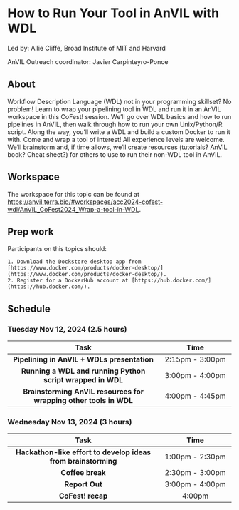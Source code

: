 # How to Run Your Tool in AnVIL with WDL

Led by: Allie Cliffe, Broad Institute of MIT and Harvard

AnVIL Outreach coordinator: Javier Carpinteyro-Ponce

## About

Workflow Description Language (WDL) not in your programming skillset? No problem! Learn to wrap your pipelining tool in WDL and run it in an AnVIL workspace in this CoFest! session. We’ll go over WDL basics and how to run pipelines in AnVIL, then walk through how to run your own Unix/Python/R script. Along the way, you’ll write a WDL and build a custom Docker to run it with. Come and wrap a tool of interest! All experience levels are welcome. We’ll brainstorm and, if time allows, we’ll create resources (tutorials? AnVIL book? Cheat sheet?) for others to use to run their non-WDL tool in AnVIL.  

## Workspace

The workspace for this topic can be found at [https://anvil.terra.bio/#workspaces/acc2024-cofest-wdl/AnVIL_CoFest2024_Wrap-a-tool-in-WDL](https://anvil.terra.bio/#workspaces/acc2024-cofest-wdl/AnVIL_CoFest2024_Wrap-a-tool-in-WDL).

## Prep work

Participants on this topics should:

    1. Download the Dockstore desktop app from [https://www.docker.com/products/docker-desktop/](https://www.docker.com/products/docker-desktop/).
    2. Register for a DockerHub account at [https://hub.docker.com/](https://hub.docker.com/).

## Schedule

### Tuesday Nov 12, 2024 (2.5 hours)

| Task                      | Time |
|:-------------------------:|:-----------:|
| **Pipelining in AnVIL + WDLs presentation** | 2:15pm - 3:00pm |
| **Running a WDL and running Python script wrapped in WDL** | 3:00pm - 4:00pm |
| **Brainstorming AnVIL resources for wrapping other tools in WDL** | 4:00pm - 4:45pm |

### Wednesday Nov 13, 2024 (3 hours)

| Task                      | Time |
|:-------------------------:|:-----------:|
| **Hackathon-like effort to develop ideas from brainstorming** | 1:00pm - 2:30pm |
| **Coffee break** | 2:30pm - 3:00pm |
| **Report Out** | 3:00pm - 4:00pm |
| **CoFest! recap** | 4:00pm |
